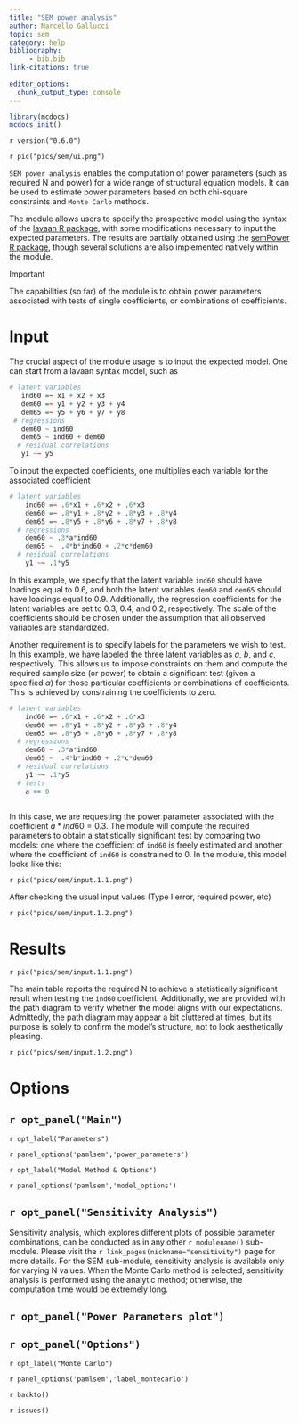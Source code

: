 ```yaml
---
title: "SEM power analysis"
author: Marcello Gallucci 
topic: sem
category: help
bibliography: 
     - bib.bib
link-citations: true
        
editor_options: 
  chunk_output_type: console
---
```



```r
library(mcdocs)
mcdocs_init()

```

`r version("0.6.0")`

`r pic("pics/sem/ui.png")`


`SEM power analysis` enables the computation of power parameters (such as required N and power) for a wide range of structural equation models. It can be used to estimate power parameters based on both chi-square constraints and `Monte Carlo` methods.

The module allows users to specify the prospective model using the syntax of the [lavaan R package](https://lavaan.ugent.be/), with some modifications necessary to input the expected parameters. The results are partially obtained using the [semPower R package](https://CRAN.R-project.org/package=semPower), though several solutions are also implemented natively within the module.

:::{ .adm .adm-note}
Important

The capabilities (so far) of the module is to obtain power parameters associated with tests of single coefficients, or combinations of coefficients.

:::

# Input

The crucial aspect of the module usage is to input the expected model. One can start from a lavaan syntax model, such as 

```r

# latent variables 
   ind60 =~ x1 + x2 + x3 
   dem60 =~ y1 + y2 + y3 + y4 
   dem65 =~ y5 + y6 + y7 + y8 
 # regressions
   dem60 ~ ind60 
   dem65 ~ ind60 + dem60 
  # residual correlations
   y1 ~~ y5    

```


To input the expected coefficients, one multiplies each variable for the associated coefficient

```r

# latent variables 
    ind60 =~ .6*x1 + .6*x2 + .6*x3
    dem60 =~ .8*y1 + .8*y2 + .8*y3 + .8*y4
    dem65 =~ .8*y5 + .8*y6 + .8*y7 + .8*y8
  # regressions
    dem60 ~ .3*a*ind60
    dem65 ~  .4*b*ind60 + .2*c*dem60
  # residual correlations
    y1 ~~ .1*y5    

```


In this example, we specify that the latent variable `ind60` should have loadings equal to $0.6$, and both the latent variables `dem60` and `dem65` should have loadings equal to $0.9$. Additionally, the regression coefficients for the latent variables are set to $0.3$, $0.4$, and $0.2$, respectively. The scale of the coefficients should be chosen under the assumption that all observed variables are standardized.

Another requirement is to specify labels for the parameters we wish to test. In this example, we have labeled the three latent variables as $a$, $b$, and $c$, respectively. This allows us to impose constraints on them and compute the required sample size (or power) to obtain a significant test (given a specified $\alpha$) for those particular coefficients or combinations of coefficients. This is achieved by constraining the coefficients to zero.

```r

# latent variables 
    ind60 =~ .6*x1 + .6*x2 + .6*x3
    dem60 =~ .8*y1 + .8*y2 + .8*y3 + .8*y4
    dem65 =~ .8*y5 + .8*y6 + .8*y7 + .8*y8
  # regressions
    dem60 ~ .3*a*ind60
    dem65 ~  .4*b*ind60 + .2*c*dem60
  # residual correlations
    y1 ~~ .1*y5
  # tests
    a == 0
    
```


In this case, we are requesting the power parameter associated with the coefficient $a*ind60 = 0.3$. The module will compute the required parameters to obtain a statistically significant test by comparing two models: one where the coefficient of `ind60` is freely estimated and another where the coefficient of `ind60` is constrained to $0$. In the module, this model looks like this:

`r pic("pics/sem/input.1.1.png")`

After checking the usual input values (Type I error, required power, etc)

`r pic("pics/sem/input.1.2.png")`

# Results

`r pic("pics/sem/input.1.1.png")`


The main table reports the required N to achieve a statistically significant result when testing the `ind60` coefficient. Additionally, we are provided with the path diagram to verify whether the model aligns with our expectations. Admittedly, the path diagram may appear a bit cluttered at times, but its purpose is solely to confirm the model's structure, not to look aesthetically pleasing.


`r pic("pics/sem/input.1.2.png")`

# Options

## `r opt_panel("Main")`

`r opt_label("Parameters")`

`r panel_options('pamlsem','power_parameters')`

`r opt_label("Model Method & Options")`

`r panel_options('pamlsem','model_options')`

## `r opt_panel("Sensitivity Analysis")`

Sensitivity analysis, which explores different plots of possible parameter combinations, can be conducted as in any other `r modulename()` sub-module. Please visit the `r link_pages(nickname="sensitivity")` page for more details. For the SEM sub-module, sensitivity analysis is available only for varying N values. When the Monte Carlo method is selected, sensitivity analysis is performed using the analytic method; otherwise, the computation time would be extremely long.



## `r opt_panel("Power Parameters plot")`

## `r opt_panel("Options")`

`r opt_label("Monte Carlo")`

`r panel_options('pamlsem','label_montecarlo')`




`r backto()`

`r issues()`

